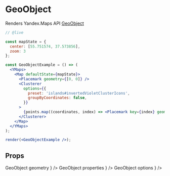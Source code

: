 


# GeoObject

Renders Yandex.Maps API [GeoObject][]

```jsx
// @live

const mapState = {
  center: [55.751574, 37.573856],
  zoom: 3
};

const GeoObjectExample = () => (
  <YMaps>
    <Map defaultState={mapState}>
      <Placemark geometry={[0, 0]} />
      <Clusterer
        options={{
          preset: 'islands#invertedVioletClusterIcons',
          groupByCoordinates: false,
        }}
      >
        {points.map((coordinates, index) => <Placemark key={index} geometry={coordinates} />)}
      </Clusterer>
    </Map>
  </YMaps>
);

render(<GeoObjectExample />);
```

## Props

<Props>
  <PropItem
    name="defaultGeometry"
    secondaryName="geometry"
    type="Object"
    description={
      <Link
        href="https://tech.yandex.com/maps/doc/jsapi/2.1/ref/reference/GeoObject-docpage/#GeoObject__param-feature.geometry"
      >
        GeoObject geometry
      </Link>
    }
  />
  <PropItem
    name="defaultProperties"
    secondaryName="properties"
    type="Object"
    description={
      <Link
        href="https://tech.yandex.com/maps/doc/jsapi/2.1/ref/reference/GeoObject-docpage/#GeoObject__param-feature.properties"
      >
        GeoObject properties
      </Link>
    }
  />
  <PropItem
    name="defaultOptions"
    secondaryName="options"
    type="Object"
    description={
      <Link
        href="https://tech.yandex.com/maps/doc/jsapi/2.1/ref/reference/GeoObject-docpage/#GeoObject__param-options"
      >
        GeoObject options
      </Link>
    }
  />
  <CommonProps componentName="GeoObject" />
</Props>

<Events 
  componentName="GeoObject"
  url="https://tech.yandex.com/maps/doc/jsapi/2.1/ref/reference/GeoObject-docpage/#GeoObject__events-summary"
/>

[GeoObject]: https://tech.yandex.com/maps/doc/jsapi/2.1/ref/reference/GeoObject-docpage/
